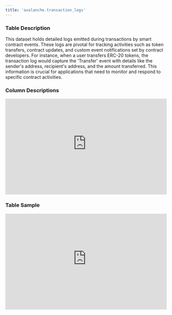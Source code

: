 ```yaml
---
title: 'avalanche.transaction_logs'
---
```


### Table Description
This dataset holds detailed logs emitted during transactions by smart contract events. These logs are pivotal for tracking activities such as token transfers, contract updates, and custom event notifications set by contract developers. For instance, when a user transfers ERC-20 tokens, the transaction log would capture the 'Transfer' event with details like the sender's address, recipient's address, and the amount transferred. This information is crucial for applications that need to monitor and respond to specific contract activities.
### Column Descriptions

<div>
    <iframe
        src="https://doc-embed-app.chainbasehq.com/columns/avalanche.transaction_logs"
        width="100%"
        height="300px"
        frameBorder="0"
        scrolling="no"
    ></iframe>
</div>

### Table Sample

<div>
    <iframe
        src="https://doc-embed-app.chainbasehq.com/data/avalanche.transaction_logs"
        width="100%"
        height="300px"
        frameBorder="0"
        scrolling="no"
    ></iframe>
</div>
